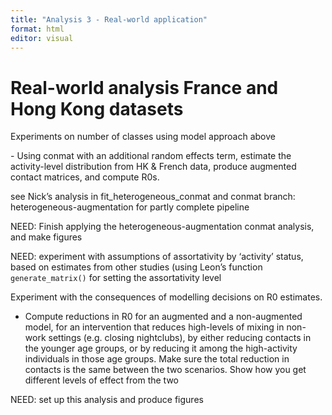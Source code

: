 ```yaml
---
title: "Analysis 3 - Real-world application"
format: html
editor: visual
---
```


# Real-world analysis France and Hong Kong datasets

Experiments on number of classes using model approach above

\- Using conmat with an additional random effects term, estimate the activity-level distribution from HK & French data, produce augmented contact matrices, and compute R0s.

see Nick's analysis in fit_heterogeneous_conmat and conmat branch: heterogeneous-augmentation for partly complete pipeline

NEED: Finish applying the heterogeneous-augmentation conmat analysis, and make figures

NEED: experiment with assumptions of assortativity by 'activity' status, based on estimates from other studies (using Leon's function `generate_matrix()` for setting the assortativity level

Experiment with the consequences of modelling decisions on R0 estimates.

-   Compute reductions in R0 for an augmented and a non-augmented model, for an intervention that reduces high-levels of mixing in non-work settings (e.g. closing nightclubs), by either reducing contacts in the younger age groups, or by reducing it among the high-activity individuals in those age groups. Make sure the total reduction in contacts is the same between the two scenarios. Show how you get different levels of effect from the two

NEED: set up this analysis and produce figures
